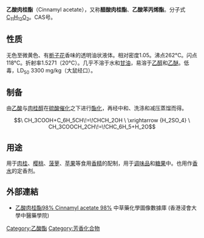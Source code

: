 {{chembox
| Watchedfields = changed
| verifiedrevid = 464365162
| Name = Cinnamyl acetate
| ImageFile1 = Cinnamylacetate.svg
| ImageName1 = 
| ImageSize1 = 300
| ImageCaption1 = 
| OtherNames = Cinnamyl acetate; 3-Phenylprop-2-en-1-yl acetate; 3-Phenylallyl acetate;<ref name=":5">{{cite journal | vauthors = Bhatia SP, Wellington GA, Cocchiara J, Lalko J, Letizia CS, Api AM | title = Fragrance material review on cinnamyl acetate | journal = Food and Chemical Toxicology | volume = 45 Suppl 1 | issue = 1 | pages = S53–7 | date = 2007-01-01 | pmid = 18031892 | doi = 10.1016/j.fct.2007.09.012 }}</ref> 1-Acetoxy-3-phenyl-2-propene<ref>{{Cite web|url=https://webbook.nist.gov/cgi/cbook.cgi?ID=103-54-8|title=Acetic acid, cinnamyl ester|website=webbook.nist.gov|access-date=2018-03-22}}</ref>

| IUPACName = 3-phenylprop-2-enyl acetate
| SystematicName = 
| Section1 = {{Chembox Identifiers
| CASNo = 103-54-8
| CASNo_Ref = {{cascite|correct|CAS}}
| CASNo_Comment = all isomers
| PubChem = 5282110
| ChemSpiderID = 7377
| ChemSpiderID_Ref = {{chemspidercite|correct|chemspider}}
| UNII = LFJ36XSV8K 
| UNII_Ref = {{fdacite|correct|FDA}}
| KEGG = C12299 
| KEGG_Ref = {{keggcite|correct|kegg}}
| ChEBI = 31402 
| ChEBI_Ref = {{ebicite|correct|EBI}}
| RTECS = GE2275000 
| SMILES = CC(=O)OC/C=C/c1ccccc1
| EINECS = 203-121-9
<!-- | FLAVIS = 09.018 -->
| StdInChI = 1S/C11H12O2/c1-10(12)13-9-5-8-11-6-3-2-4-7-11/h2-8H,9H2,1H3/b8-5+
| StdInChI_Ref = {{stdinchicite|correct|chemspider}}
| StdInChIKey = WJSDHUCWMSHDCR-VMPITWQZSA-N 
| StdInChIKey_Ref = {{stdinchicite|correct|chemspider}}
  }}
| Section2 = {{Chembox Properties
| C=11 | H=12 | O=2
| Appearance = Colorless liquid
| Odour = Sweet, floral, balsamic odor<ref name=":9">MATERIAL SAFETY DATA SHEET ELAN CHEMICAL COMPANY, INC - Cinnamyl acetate. Date updated: November 30, 2005.</ref>
| Density = 1.057 g/mL<ref>{{Cite web|url=http://www.chemicalbook.com/ChemicalProductProperty_US_CB4721897.aspx|title=103-54-8 CAS MSDS (Cinnamyl acetate) Melting Point Boiling Point Density CAS Chemical Properties|website=www.chemicalbook.com|access-date=2018-03-22|archive-date=2018-03-29|archive-url=https://web.archive.org/web/20180329053904/http://www.chemicalbook.com/ChemicalProductProperty_US_CB4721897.aspx|dead-url=no}}</ref>
| Solubility = 212.3 mg/L<ref name=":5"/>
| LogP = 2.85<ref name=":4">{{cite journal | vauthors = Belsito D, Bickers D, Bruze M, Calow P, Greim H, Hanifin JM, Rogers AE, Saurat JH, Sipes IG, Tagami H | title = A toxicologic and dermatologic assessment of related esters and alcohols of cinnamic acid and cinnamyl alcohol when used as fragrance ingredients | journal = Food and Chemical Toxicology | volume = 45 Suppl 1 | pages = S1–23 | date = 2007 | pmid = 18035463 | doi = 10.1016/j.fct.2007.09.087 }}</ref><ref name=":8" />  
| VaporPressure = 0.008 mm Hg (20°C)<ref name=":5"/>
| RefractIndex = 1.539 - 1.543<ref name=":9" />
| MeltingPtC = 
| BoilingPtC = 265 
| BoilingPt_ref = <ref name=":9" />
  }}
| Section3 = 
| Section4 = 
| Section5 = 
| Section6 = 
| Section7 = {{Chembox Hazards
| GHSPictograms = {{GHS07}}<ref name=":7">{{Cite web|url=https://pubchem.ncbi.nlm.nih.gov/compound/Cinnamyl_acetate#section=Safety-and-Hazards|title=Cinnamyl acetate|last=Pubchem|website=pubchem.ncbi.nlm.nih.gov|access-date=2018-03-23|archive-date=2018-03-29|archive-url=https://web.archive.org/web/20180329054241/https://pubchem.ncbi.nlm.nih.gov/compound/Cinnamyl_acetate#section=Safety-and-Hazards|dead-url=no}}</ref>
| GHSSignalWord = Warning<ref name=":7" />
| HPhrases = {{H-phrases|317|319}}<ref name=":7" /> 
| PPhrases = {{P-phrases|261|264|272|280|302+352|305+351+338|321|333+313|337+313|363|501}}<ref name=":7" /> 
| NFPA-H = 2
| NFPA-F = 1
| NFPA-R = 0
| FlashPtC = 103 - 113
| FlashPt_ref = <ref name=":9" /><ref>{{Cite web|url=https://www.sigmaaldrich.com/catalog/product/aldrich/166170?lang=en&region=NL|title=Cinnamyl acetate 166170|website=Sigma-Aldrich|access-date=2018-03-23}}</ref>

| MainHazards = Causes eye irritation, may cause an allergic skin reaction<ref name=":7" /> 

  }}
}}

'''乙酸肉桂酯'''（Cinnamyl acetate），又称'''醋酸肉桂酯'''、'''乙酸苯丙烯酯'''。分子式[[C11H12O2|C<sub>11</sub>H<sub>12</sub>O<sub>2</sub>]]。CAS号{{CAS|103-54-8}}。

==性质==
无色至微黄色、有[[栀子花|栀子花]]香味的透明油状液体。相对密度1.05。沸点262°C。闪点118°C。折射率1.5271（20°C）。几乎不溶于水和[[甘油|甘油]]，易溶于[[乙醇|乙醇]]和[[乙醚|乙醚]]。低毒，LD<sub>50</sub> 3300 mg/kg（大鼠经口）。

==制备==
由[[乙酸|乙酸]]与[[肉桂醇|肉桂醇]]在[[硫酸|硫酸]][[催化|催化]]之下进行[[酯化|酯化]]，再经中和、洗涤和减压蒸馏而得。
:<math>\ CH_3COOH+C_6H_5CH\!=\!CHCH_2OH \ \xrightarrow {H_2SO_4} \ CH_3COOCH_2CH\!=\!CHC_6H_5+H_2O</math>

==用途==
用于[[肉桂|肉桂]]、[[樱桃|樱桃]]、[[菠萝|菠萝]]、[[苹果|苹果]]等食用[[香精|香精]]的配制，用于[[调味品|调味品]]和[[糖果|糖果]]中。也用作[[香水|香水]]的定香剂。

==外部連結==
* [http://libproject.hkbu.edu.hk/was40/detail?channelid=22253&lang=cht&searchword=code=P00349 乙酸肉桂酯98% Cinnamyl acetate 98%]{{Wayback|url=http://libproject.hkbu.edu.hk/was40/detail?channelid=22253&lang=cht&searchword=code=P00349 |date=20160304105116 }} 中草藥化學圖像數據庫 (香港浸會大學中醫藥學院) {{zh}}{{en}}

[[Category:乙酸酯|Category:乙酸酯]]
[[Category:芳香化合物|Category:芳香化合物]]